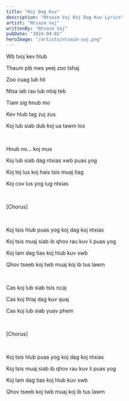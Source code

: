 ```yaml
---
title: "Koj Dag Kuv"
description: "Ntsaim Vaj Koj Dag Kuv Lyrics"
artist: "Ntsaim Vaj"
writtenBy: "Ntsaim Vaj"
pubDate: "2024-04-01"
heroImage: "/artists/ntsaim-vaj.png"
---
```


Wb txoj kev hlub

Thaum pib nws yeej zoo tshaj

Zoo cuag lub hli

Ntsa iab rau lub ntiaj teb

Tiam sig hnub mo

Kev hlub tag zuj zus

Koj lub siab dub koj ua tawm los

<br />

Hnub no... koj mus

Koj lub siab dag ntxias xwb puas yog

Koj tej lus koj hais tsis muaj tiag

Koj cov lus yog lug ntxias

<br />

[Chorus]

<br />

Koj tsis hlub puas yog koj dag koj ntxias

Koj tsis muaj siab ib qhov rau kuv li puas yog

Koj lam dag tias koj hlub kuv xwb

Qhov tseeb koj twb muaj koj ib tus lawm

<br />

Cas koj lub siab tsis ncaj

Cas koj thiaj dag kuv quaj

Cas koj lub siab yuav phem

<br />

[Chorus]

<br />

Koj tsis hlub puas yog koj dag koj ntxias

Koj tsis muaj siab ib qhov rau kuv li puas yog

Koj lam dag tias koj hlub kuv xwb

Qhov tseeb koj twb muaj koj ib tus lawm
